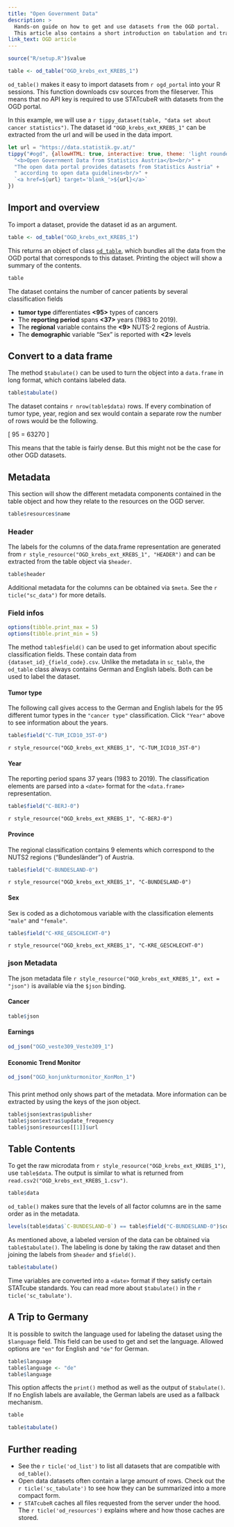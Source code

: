 ```yaml
---
title: "Open Government Data"
description: >
  Hands-on guide on how to get and use datasets from the OGD portal.
  This article also contains a short introduction on tabulation and translation of datasets.
link_text: OGD article
---
```


```r
source("R/setup.R")$value
```

```r
table <- od_table("OGD_krebs_ext_KREBS_1")
```

`od_table()` makes it easy to import datasets from `r ogd_portal` into your R sessions.
This function downloads csv sources from the fileserver.
This means that no API key is required to use STATcubeR with datasets from the OGD portal.

In this example, we will use a `r tippy_dataset(table, "data set about cancer statistics")`.
The dataset id `"OGD_krebs_ext_KREBS_1"` can be extracted from the url and will be used in the data import.

```js
let url = "https://data.statistik.gv.at/"
tippy("#ogd", {allowHTML: true, interactive: true, theme: 'light rounded', content: 
  "<b>Open Government Data from Statistics Austria</b><br/>" +
  "The open data portal provides datasets from Statistics Austria" +
  " according to open data guidelines<br/>" +
  `<a href=${url} target='blank_'>${url}</a>`
})
```

## Import and overview

To import a dataset, provide the dataset id as an argument.

```r
table <- od_table("OGD_krebs_ext_KREBS_1")
```

This returns an object of class [`od_table`], which bundles all the data from the OGD portal that corresponds to this dataset.
Printing the object will show a summary of the contents. 

```r
table
```

The dataset contains the number of cancer patients by several classification fields

- **tumor type** differentiates **<95>** types of cancers
- The **reporting period** spans **<37>** years (1983 to 2019).
- The **regional** variable contains the **<9>** NUTS-2 regions of Austria.
- The **demographic** variable "Sex" is reported with **<2>** levels

## Convert to a data frame

The method `$tabulate()` can be used to turn the object into a `data.frame` in long format,
which contains labeled data.

```r
table$tabulate()
```

The dataset contains `r nrow(table$data)` rows. 
If every combination of tumor type, year, region and sex would contain a separate row the number of rows would be the following.

\[
95\times37\times9\times2 = 63270
\]

This means that the table is fairly dense. But this might not be the case for other OGD datasets.

## Metadata

This section will show the different metadata components contained in the table object and how they relate to the resources on the OGD server.

```r
table$resources$name
```

### Header

The labels for the columns of the data.frame representation are generated from `r style_resource("OGD_krebs_ext_KREBS_1", "HEADER")` and can be extracted from the table object via `$header`. 

```r
table$header
```

Additional metadata for the columns can be obtained via `$meta`.
See the `r ticle("sc_data")` for more details.

### Field infos {.unlisted .unnumbered .tabset .tabset-pills}

```r
options(tibble.print_max = 5)
options(tibble.print_min = 5)
```

The method `table$field()` can be used to get information about specific classification fields.
These contain data from `{dataset_id}_{field_code}.csv`.
Unlike the metadata in `sc_table`, the `od_table` class always contains German and English labels.
Both can be used to label the dataset.

#### Tumor type

The following call gives access to the German and English labels for the 95 different tumor types in the `"cancer type"` classification. 
Click `"Year"` above to see information about the years.

```r
table$field("C-TUM_ICD10_3ST-0")
```

`r style_resource("OGD_krebs_ext_KREBS_1", "C-TUM_ICD10_3ST-0")`


#### Year

The reporting period spans 37 years (1983 to 2019).
The classification elements are parsed into a `<date>` format for the `<data.frame>` representation.

```r
table$field("C-BERJ-0")
```

`r style_resource("OGD_krebs_ext_KREBS_1", "C-BERJ-0")`

#### Province

The regional classification contains 9 elements which correspond to the NUTS2 regions ("Bundesländer") of Austria.

```r
table$field("C-BUNDESLAND-0")
```

`r style_resource("OGD_krebs_ext_KREBS_1", "C-BUNDESLAND-0")`

#### Sex

Sex is coded as a dichotomous variable with the classification elements `"male"` and `"female"`.

```r
table$field("C-KRE_GESCHLECHT-0")
```

`r style_resource("OGD_krebs_ext_KREBS_1", "C-KRE_GESCHLECHT-0")`

### json Metadata {.tabset .tabset-pills}

The json metadata file `r style_resource("OGD_krebs_ext_KREBS_1", ext = "json")` is available via the `$json` binding.

#### Cancer

```r
table$json
```

#### Earnings

```r
od_json("OGD_veste309_Veste309_1")
```

#### Economic Trend Monitor

```r
od_json("OGD_konjunkturmonitor_KonMon_1")
```


###

This print method only shows part of the metadata. More information can be extracted by using the keys of the json object.

```r
table$json$extras$publisher
table$json$extras$update_frequency
table$json$resources[[1]]$url
```

## Table Contents

To get the raw microdata from `r style_resource("OGD_krebs_ext_KREBS_1")`, use `table$data`.
The output is similar to what is returned from `read.csv2("OGD_krebs_ext_KREBS_1.csv")`.

```r
table$data
```

`od_table()` makes sure that the levels of all factor columns are in the same order as in the metadata.

```r
levels(table$data$`C-BUNDESLAND-0`) == table$field("C-BUNDESLAND-0")$code
```

As mentioned above, a labeled version of the data can be obtained via `table$tabulate()`. 
The labeling is done by taking the raw dataset and then joining the labels from `$header` and `$field()`.

```r
table$tabulate()
```

Time variables are converted into a `<date>` format if they satisfy certain STATcube standards.
You can read more about `$tabulate()` in the `r ticle('sc_tabulate')`.

## A Trip to Germany {#sauerkraut}

It is possible to switch the language used for labeling the dataset using the `$language` field.
This field can be used to get and set the language.
Allowed options are `"en"` for English and `"de"` for German.

```r
table$language
table$language <- "de"
table$language
```

This option affects the `print()` method as well as the output of `$tabulate()`.
If no English labels are available, the German labels are used as a fallback mechanism.

```r
table
```

```r
table$tabulate()
```

## Further reading

* See the `r ticle('od_list')` to list all datasets that are compatible with `od_table()`.
* Open data datasets often contain a large amount of rows.
  Check out the `r ticle('sc_tabulate')` to see how they can be summarized into a more compact form.
* `r STATcubeR` caches all files requested from the server under the hood.
  The `r ticle('od_resources')` explains where and how those caches are stored.
  

[`od_table`]: ../reference/od_table_class.html
